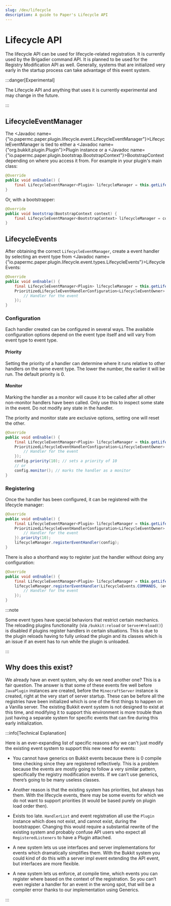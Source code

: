 ---
slug: /dev/lifecycle
description: A guide to Paper's Lifecycle API
---

# Lifecycle API

The lifecycle API can be used for lifecycle-related registration. It is currently used by the
Brigadier command API. It is planned to be used for the Registry Modification API as well.
Generally, systems that are initialized very early in the startup process can take advantage of this
event system.

:::danger[Experimental]

The Lifecycle API and anything that uses it is currently experimental and may change in the future.

:::

## LifecycleEventManager

The <Javadoc name={"io.papermc.paper.plugin.lifecycle.event.LifecycleEventManager"}>LifecycleEventManager</Javadoc> is tied
to either a <Javadoc name={"org.bukkit.plugin.Plugin"}>Plugin</Javadoc> instance or a
<Javadoc name={"io.papermc.paper.plugin.bootstrap.BootstrapContext"}>BootstrapContext</Javadoc> depending on where you access it from. For example in your plugin's main class:

```java title="TestPlugin.java"
@Override
public void onEnable() {
    final LifecycleEventManager<Plugin> lifecycleManager = this.getLifecycleManager();
}
```

Or, with a bootstrapper:

```java title="TestPluginBootstrap.java"
@Override
public void bootstrap(BootstrapContext context) {
    final LifecycleEventManager<BootstrapContext> lifecycleManager = context.getLifecycleManager();
}
```

## LifecycleEvents

After obtaining the correct `LifecycleEventManager`, create a event handler by selecting an
event type from <Javadoc name={"io.papermc.paper.plugin.lifecycle.event.types.LifecycleEvents"}>LifecycleEvents</Javadoc>:
```java title="TestPlugin.java"
@Override
public void onEnable() {
    final LifecycleEventManager<Plugin> lifecycleManager = this.getLifecycleManager();
    PrioritizedLifecycleEventHandlerConfiguration<LifecycleEventOwner> config = LifecycleEvents.SOME_EVENT.newHandler((event) -> {
        // Handler for the event
    });
}
```

### Configuration

Each handler created can be configured in several ways. The available configuration options
depend on the event type itself and will vary from event type to event type.

#### Priority

Setting the priority of a handler can determine where it runs relative to other handlers
on the same event type. The lower the number, the earlier it will be run. The default priority
is 0.

#### Monitor

Marking the handler as a monitor will cause it to be called after all other non-monitor handlers
have been called. Only use this to inspect some state in the event. Do not modify any state in
the handler.

The priority and monitor state are exclusive options, setting one will reset the other.

```java title="TestPlugin.java"
@Override
public void onEnable() {
    final LifecycleEventManager<Plugin> lifecycleManager = this.getLifecycleManager();
    PrioritizedLifecycleEventHandlerConfiguration<LifecycleEventOwner> config = LifecycleEvents.SOME_EVENT.newHandler((event) -> {
        // Handler for the event
    });
    config.priority(10); // sets a priority of 10
    // or
    config.monitor(); // marks the handler as a monitor
}
```

### Registering

Once the handler has been configured, it can be registered with the lifecycle manager:

```java title="TestPlugin.java"
@Override
public void onEnable() {
    final LifecycleEventManager<Plugin> lifecycleManager = this.getLifecycleManager();
    PrioritizedLifecycleEventHandlerConfiguration<LifecycleEventOwner> config = LifecycleEvents.SOME_EVENT.newHandler((event) -> {
        // Handler for the event
    }).priority(10);
    lifecycleManager.registerEventHandler(config);
}
```
There is also a shorthand way to register just the handler without doing any configuration:

```java title="TestPlugin.java"
@Override
public void onEnable() {
    final LifecycleEventManager<Plugin> lifecycleManager = this.getLifecycleManager();
    lifecycleManager.registerEventHandler(LifecycleEvents.COMMANDS, (event) -> {
        // Handler for the event
    });
}
```

:::note

Some event types have special behaviors that restrict certain mechanics. The reloading plugins
functionality (via `/bukkit:reload` or `Server#reload()`) is disabled if plugins register handlers
in certain situations. This is due to the plugin reloads having to fully unload the plugin and its
classes which is an issue if an event has to run while the plugin is unloaded.

:::

## Why does this exist?

We already have an event system, why do we need another one? This is a fair question. The answer is
that some of these events fire well before `JavaPlugin` instances are created, before the
`MinecraftServer` instance is created, right at the very start of server startup. These can be
before all the registries have been initialized which is one of the first things to happen on a Vanilla
server. The existing Bukkit event system is not designed to exist at this time, and modifying it to
support this environment is more trouble than just having a separate system for specific events that
can fire during this early initialization.

:::info[Technical Explanation]

Here is an ever-expanding list of specific reasons why we can't just modify the existing event
system to support this new need for events:

- You cannot have generics on Bukkit events because there is 0 compile time checking since they are
  registered reflectively. This is a problem because the events are mostly going to follow a very
  similar pattern, specifically the registry modification events. If we can’t use generics, there’s
  going to be many useless classes.

- Another reason is that the existing system has priorities, but always has them. With the lifecycle
  events, there may be some events for which we do not want to support priorities (it would
  be based purely on plugin load order then).

- Exists too late. `HandlerList` and event registration all use the `Plugin` instance which does not exist,
  and cannot exist, during the bootstrapper. Changing this would require a substantial rewrite of the
  existing system and probably confuse API users who expect all `RegisteredListeners` to have a
  Plugin attached.

- A new system lets us use interfaces and server implementations for events which dramatically
  simplifies them. With the Bukkit system you could kind of do this with a server impl event
  extending the API event, but interfaces are more flexible.

- A new system lets us enforce, at compile time, which events you can register where based on the
  context of the registration. So you can’t even register a handler for an event in the wrong spot,
  that will be a compiler error thanks to our implementation using Generics.

:::

